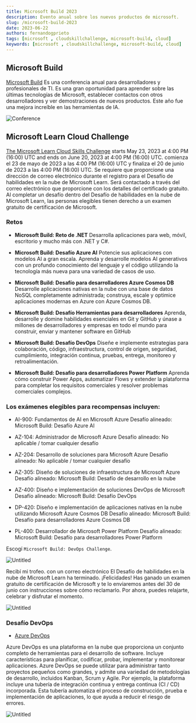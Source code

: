 ```yaml
---
title: Microsoft Build 2023
description: Evento anual sobre los nuevos productos de microsoft.
slug: /microsoft-build-2023
date: 2023-06-22
authors: fernandogprieto
tags: [microsoft , cloudskillchallenge, microsoft-build, cloud]
keywords: [microsoft , cloudskillchallenge, microsoft-build, cloud]
---
```


## Microsoft Build

[Microsoft Build](https://build.microsoft.com/) Es una conferencia anual para desarrolladores y profesionales de TI. Es una gran oportunidad para aprender sobre las últimas tecnologías de Microsoft, establecer contactos con otros desarrolladores y ver demostraciones de nuevos productos.
Este año fue una mejora increíble en las herramientas de IA.

![Conference](https://gitlab.com/fernandogprieto/fgp-website/-/raw/main/static/img/blog/microsoft-build-ai.png)

## Microsoft Learn Cloud Challenge
[The Microsoft Learn Cloud Skills Challenge](https://www.microsoft.com/en-US/cloudskillschallenge/build/registration) starts May 23, 2023 at 4:00 PM (16:00) UTC and ends on June 20, 2023 at 4:00 PM (16:00) UTC.
comienza el 23 de mayo de 2023 a las 4:00 PM (16:00) UTC y finaliza el 20 de junio de 2023 a las 4:00 PM (16:00) UTC. Se requiere que proporcione una dirección de correo electrónico durante el registro para el Desafío de habilidades en la nube de Microsoft Learn. Será contactado a través del correo electrónico que proporcione con los detalles del certificado gratuito. Al completar un desafío dentro del Desafío de habilidades en la nube de Microsoft Learn,
las personas elegibles tienen derecho a un examen gratuito de certificación de Microsoft.

### Retos

- **Microsoft Build: Reto de .NET**
Desarrolla aplicaciones para web, móvil, escritorio y mucho más con .NET y C#.

- **Microsoft Build: Desafío Azure AI**
Potencie sus aplicaciones con modelos AI a gran escala. Aprenda y desarrolle modelos AI generativos con un profundo conocimiento del lenguaje y el código utilizando la tecnología más nueva para una variedad de casos de uso.

- **Microsoft Build: Desafío para desarrolladores Azure Cosmos DB**
Desarrolle aplicaciones nativas en la nube con una base de datos NoSQL completamente administrada; construya, escale y optimice aplicaciones modernas en Azure con Azure Cosmos DB.

- **Microsoft Build: Desafío Herramientas para desarrolladores**
Aprenda, desarrolle y domine habilidades esenciales en Git y GitHub y únase a millones de desarrolladores y empresas en todo el mundo para construir, enviar y mantener software en GitHub

- **Microsoft Build: Desafío DevOps**
Diseñe e implemente estrategias para colaboración, código, infraestructura, control de origen, seguridad, cumplimiento, integración continua, pruebas, entrega, monitoreo y retroalimentación.

- **Microsoft Build: Desafío para desarrolladores Power Platform**
Aprenda cómo construir Power Apps, automatizar Flows y extender la plataforma para completar los requisitos comerciales y resolver problemas comerciales complejos.

### Los exámenes elegibles para recompensas incluyen:
- AI-900: Fundamentos de AI en Microsoft Azure Desafío alineado: Microsoft Build: Desafío Azure AI

- AZ-104: Administrador de Microsoft Azure Desafío alineado: No aplicable / tomar cualquier desafío

- AZ-204: Desarrollo de soluciones para Microsoft Azure Desafío alineado: No aplicable / tomar cualquier desafío

- AZ-305: Diseño de soluciones de infraestructura de Microsoft Azure Desafío alineado: Microsoft Build: Desafío de desarrollo en la nube

- AZ-400: Diseño e implementación de soluciones DevOps de Microsoft Desafío alineado: Microsoft Build: Desafío DevOps

- DP-420: Diseño e implementación de aplicaciones nativas en la nube utilizando Microsoft Azure Cosmos DB Desafío alineado: Microsoft Build: Desafío para desarrolladores Azure Cosmos DB

- PL-400: Desarrollador de Microsoft Power Platform Desafío alineado: Microsoft Build: Desafío para desarrolladores Power Platform

Escogí `Microsoft Build: DevOps Challenge`.

![Untitled](https://gitlab.com/fernandogprieto/fgp-website/-/raw/main/static/img/blog/microsoft-devops-challenge.png)

Recibí mi trofeo. con un correo electrónico El Desafío de habilidades en la nube de Microsoft Learn
ha terminado. ¡Felicidades! Has ganado un examen gratuito de certificación de Microsoft y te lo enviaremos antes del 30 de junio con instrucciones sobre cómo reclamarlo. Por ahora, puedes relajarte, celebrar y disfrutar el momento.


![Untitled](https://gitlab.com/fernandogprieto/fgp-website/-/raw/main/static/img/blog/trophy.png)

### Desafío DevOps
- [Azure DevOps](https://dev.azure.com/)

Azure DevOps es una plataforma en la nube que proporciona un conjunto completo de herramientas para el desarrollo de software. Incluye características para
planificar, codificar, probar, implementar y monitorear aplicaciones. Azure DevOps se puede utilizar para administrar tanto proyectos pequeños como grandes, y
admite una variedad de metodologías de desarrollo, incluidos Kanban, Scrum y Agile. Por ejemplo, la plataforma incluye una tubería de integración continua y entrega continua (CI / CD) incorporada.
Esta tubería automatiza el proceso de construcción, prueba e implementación de aplicaciones, lo que ayuda a reducir el riesgo de errores.

![Untitled](https://gitlab.com/fernandogprieto/fgp-website/-/raw/main/static/img/blog/azure-DevOps.png)




